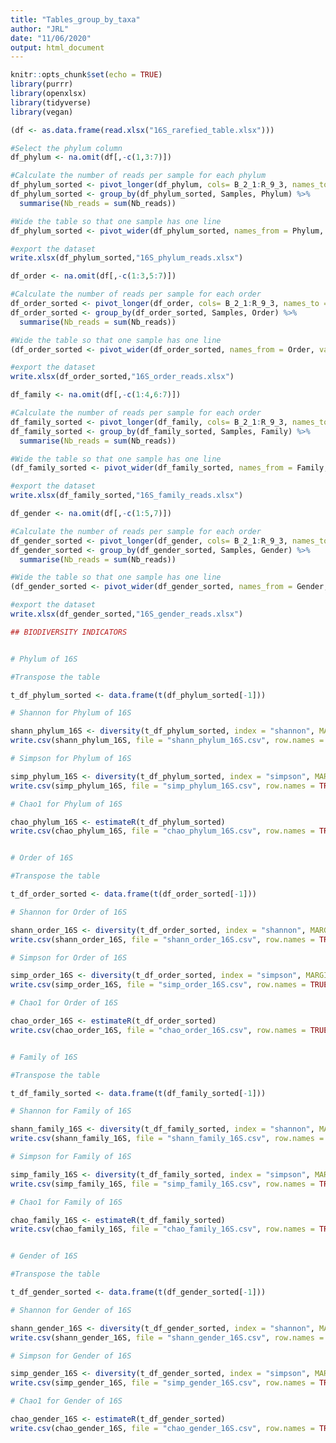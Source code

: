 ```yaml
---
title: "Tables_group_by_taxa"
author: "JRL"
date: "11/06/2020"
output: html_document
---
```


```r
knitr::opts_chunk$set(echo = TRUE)
library(purrr)
library(openxlsx)
library(tidyverse)
library(vegan)
```


```r

(df <- as.data.frame(read.xlsx("16S_rarefied_table.xlsx")))

```


```r

#Select the phylum column
df_phylum <- na.omit(df[,-c(1,3:7)])

#Calculate the number of reads per sample for each phylum
df_phylum_sorted <- pivot_longer(df_phylum, cols= B_2_1:R_9_3, names_to = "Samples", values_to = "Nb_reads") 
df_phylum_sorted <- group_by(df_phylum_sorted, Samples, Phylum) %>% 
  summarise(Nb_reads = sum(Nb_reads))

#Wide the table so that one sample has one line
df_phylum_sorted <- pivot_wider(df_phylum_sorted, names_from = Phylum, values_from = Nb_reads)

#export the dataset
write.xlsx(df_phylum_sorted,"16S_phylum_reads.xlsx")
```


```r
df_order <- na.omit(df[,-c(1:3,5:7)])

#Calculate the number of reads per sample for each order
df_order_sorted <- pivot_longer(df_order, cols= B_2_1:R_9_3, names_to = "Samples", values_to = "Nb_reads") 
df_order_sorted <- group_by(df_order_sorted, Samples, Order) %>% 
  summarise(Nb_reads = sum(Nb_reads))

#Wide the table so that one sample has one line
(df_order_sorted <- pivot_wider(df_order_sorted, names_from = Order, values_from = Nb_reads))

#export the dataset
write.xlsx(df_order_sorted,"16S_order_reads.xlsx")

```

```r
df_family <- na.omit(df[,-c(1:4,6:7)])

#Calculate the number of reads per sample for each order
df_family_sorted <- pivot_longer(df_family, cols= B_2_1:R_9_3, names_to = "Samples", values_to = "Nb_reads") 
df_family_sorted <- group_by(df_family_sorted, Samples, Family) %>% 
  summarise(Nb_reads = sum(Nb_reads))

#Wide the table so that one sample has one line
(df_family_sorted <- pivot_wider(df_family_sorted, names_from = Family, values_from = Nb_reads))

#export the dataset
write.xlsx(df_family_sorted,"16S_family_reads.xlsx")

```

```r
df_gender <- na.omit(df[,-c(1:5,7)])

#Calculate the number of reads per sample for each order
df_gender_sorted <- pivot_longer(df_gender, cols= B_2_1:R_9_3, names_to = "Samples", values_to = "Nb_reads") 
df_gender_sorted <- group_by(df_gender_sorted, Samples, Gender) %>% 
  summarise(Nb_reads = sum(Nb_reads))

#Wide the table so that one sample has one line
(df_gender_sorted <- pivot_wider(df_gender_sorted, names_from = Gender, values_from = Nb_reads))

#export the dataset
write.xlsx(df_gender_sorted,"16S_gender_reads.xlsx")
```

```r
## BIODIVERSITY INDICATORS


# Phylum of 16S 

#Transpose the table

t_df_phylum_sorted <- data.frame(t(df_phylum_sorted[-1]))

# Shannon for Phylum of 16S

shann_phylum_16S <- diversity(t_df_phylum_sorted, index = "shannon", MARGIN = 1, base = exp(1))
write.csv(shann_phylum_16S, file = "shann_phylum_16S.csv", row.names = TRUE)

# Simpson for Phylum of 16S

simp_phylum_16S <- diversity(t_df_phylum_sorted, index = "simpson", MARGIN = 1, base = exp(1))
write.csv(simp_phylum_16S, file = "simp_phylum_16S.csv", row.names = TRUE)

# Chao1 for Phylum of 16S

chao_phylum_16S <- estimateR(t_df_phylum_sorted)
write.csv(chao_phylum_16S, file = "chao_phylum_16S.csv", row.names = TRUE)


# Order of 16S

#Transpose the table

t_df_order_sorted <- data.frame(t(df_order_sorted[-1]))

# Shannon for Order of 16S

shann_order_16S <- diversity(t_df_order_sorted, index = "shannon", MARGIN = 1, base = exp(1))
write.csv(shann_order_16S, file = "shann_order_16S.csv", row.names = TRUE)

# Simpson for Order of 16S

simp_order_16S <- diversity(t_df_order_sorted, index = "simpson", MARGIN = 1, base = exp(1))
write.csv(simp_order_16S, file = "simp_order_16S.csv", row.names = TRUE)

# Chao1 for Order of 16S

chao_order_16S <- estimateR(t_df_order_sorted)
write.csv(chao_order_16S, file = "chao_order_16S.csv", row.names = TRUE)


# Family of 16S

#Transpose the table

t_df_family_sorted <- data.frame(t(df_family_sorted[-1]))

# Shannon for Family of 16S

shann_family_16S <- diversity(t_df_family_sorted, index = "shannon", MARGIN = 1, base = exp(1))
write.csv(shann_family_16S, file = "shann_family_16S.csv", row.names = TRUE)

# Simpson for Family of 16S

simp_family_16S <- diversity(t_df_family_sorted, index = "simpson", MARGIN = 1, base = exp(1))
write.csv(simp_family_16S, file = "simp_family_16S.csv", row.names = TRUE)

# Chao1 for Family of 16S

chao_family_16S <- estimateR(t_df_family_sorted)
write.csv(chao_family_16S, file = "chao_family_16S.csv", row.names = TRUE)


# Gender of 16S

#Transpose the table

t_df_gender_sorted <- data.frame(t(df_gender_sorted[-1]))

# Shannon for Gender of 16S

shann_gender_16S <- diversity(t_df_gender_sorted, index = "shannon", MARGIN = 1, base = exp(1))
write.csv(shann_gender_16S, file = "shann_gender_16S.csv", row.names = TRUE)

# Simpson for Gender of 16S

simp_gender_16S <- diversity(t_df_gender_sorted, index = "simpson", MARGIN = 1, base = exp(1))
write.csv(simp_gender_16S, file = "simp_gender_16S.csv", row.names = TRUE)

# Chao1 for Gender of 16S

chao_gender_16S <- estimateR(t_df_gender_sorted)
write.csv(chao_gender_16S, file = "chao_gender_16S.csv", row.names = TRUE)

```

